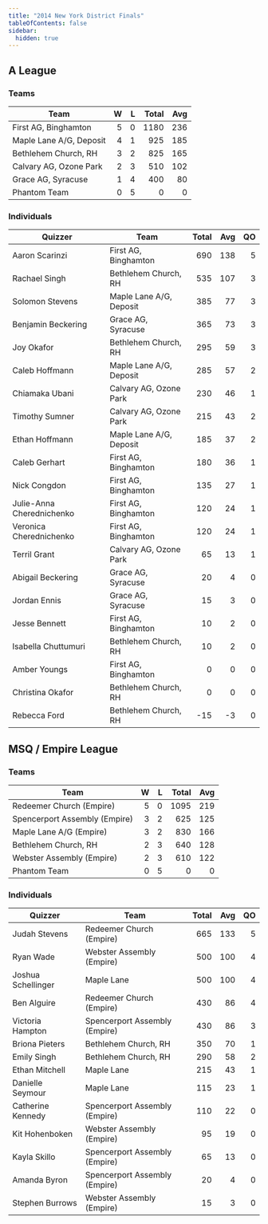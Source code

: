 ```yaml
---
title: "2014 New York District Finals"
tableOfContents: false
sidebar:
  hidden: true
---
```


## A League

### Teams

| Team                    |    W |    L | Total |  Avg |
| ----------------------- | ---: | ---: | ----: | ---: |
| First AG, Binghamton    |    5 |    0 |  1180 |  236 |
| Maple Lane A/G, Deposit |    4 |    1 |   925 |  185 |
| Bethlehem Church, RH    |    3 |    2 |   825 |  165 |
| Calvary AG, Ozone Park  |    2 |    3 |   510 |  102 |
| Grace AG, Syracuse      |    1 |    4 |   400 |   80 |
| Phantom Team            |    0 |    5 |     0 |    0 |

### Individuals

| Quizzer                   | Team                    | Total |  Avg |   QO |
| ------------------------- | ----------------------- | ----: | ---: | ---: |
| Aaron Scarinzi            | First AG, Binghamton    |   690 |  138 |    5 |
| Rachael Singh             | Bethlehem Church, RH    |   535 |  107 |    3 |
| Solomon Stevens           | Maple Lane A/G, Deposit |   385 |   77 |    3 |
| Benjamin Beckering        | Grace AG, Syracuse      |   365 |   73 |    3 |
| Joy Okafor                | Bethlehem Church, RH    |   295 |   59 |    3 |
| Caleb Hoffmann            | Maple Lane A/G, Deposit |   285 |   57 |    2 |
| Chiamaka Ubani            | Calvary AG, Ozone Park  |   230 |   46 |    1 |
| Timothy Sumner            | Calvary AG, Ozone Park  |   215 |   43 |    2 |
| Ethan Hoffmann            | Maple Lane A/G, Deposit |   185 |   37 |    2 |
| Caleb Gerhart             | First AG, Binghamton    |   180 |   36 |    1 |
| Nick Congdon              | First AG, Binghamton    |   135 |   27 |    1 |
| Julie-Anna Cherednichenko | First AG, Binghamton    |   120 |   24 |    1 |
| Veronica Cherednichenko   | First AG, Binghamton    |   120 |   24 |    1 |
| Terril Grant              | Calvary AG, Ozone Park  |    65 |   13 |    1 |
| Abigail Beckering         | Grace AG, Syracuse      |    20 |    4 |    0 |
| Jordan Ennis              | Grace AG, Syracuse      |    15 |    3 |    0 |
| Jesse Bennett             | First AG, Binghamton    |    10 |    2 |    0 |
| Isabella Chuttumuri       | Bethlehem Church, RH    |    10 |    2 |    0 |
| Amber Youngs              | First AG, Binghamton    |     0 |    0 |    0 |
| Christina Okafor          | Bethlehem Church, RH    |     0 |    0 |    0 |
| Rebecca Ford              | Bethlehem Church, RH    |   -15 |   -3 |    0 |

## MSQ / Empire League

### Teams

| Team                          |    W |    L | Total |  Avg |
| ----------------------------- | ---: | ---: | ----: | ---: |
| Redeemer Church (Empire)      |    5 |    0 |  1095 |  219 |
| Spencerport Assembly (Empire) |    3 |    2 |   625 |  125 |
| Maple Lane A/G (Empire)       |    3 |    2 |   830 |  166 |
| Bethlehem Church, RH          |    2 |    3 |   640 |  128 |
| Webster Assembly (Empire)     |    2 |    3 |   610 |  122 |
| Phantom Team                  |    0 |    5 |     0 |    0 |

### Individuals

| Quizzer            | Team                          | Total |  Avg |   QO |
| ------------------ | ----------------------------- | ----: | ---: | ---: |
| Judah Stevens      | Redeemer Church (Empire)      |   665 |  133 |    5 |
| Ryan Wade          | Webster Assembly (Empire)     |   500 |  100 |    4 |
| Joshua Schellinger | Maple Lane                    |   500 |  100 |    4 |
| Ben Alguire        | Redeemer Church (Empire)      |   430 |   86 |    4 |
| Victoria Hampton   | Spencerport Assembly (Empire) |   430 |   86 |    3 |
| Briona Pieters     | Bethlehem Church, RH          |   350 |   70 |    1 |
| Emily Singh        | Bethlehem Church, RH          |   290 |   58 |    2 |
| Ethan Mitchell     | Maple Lane                    |   215 |   43 |    1 |
| Danielle Seymour   | Maple Lane                    |   115 |   23 |    1 |
| Catherine Kennedy  | Spencerport Assembly (Empire) |   110 |   22 |    0 |
| Kit Hohenboken     | Webster Assembly (Empire)     |    95 |   19 |    0 |
| Kayla Skillo       | Spencerport Assembly (Empire) |    65 |   13 |    0 |
| Amanda Byron       | Spencerport Assembly (Empire) |    20 |    4 |    0 |
| Stephen Burrows    | Webster Assembly (Empire)     |    15 |    3 |    0 |
